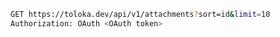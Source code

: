 ```bash
GET https://toloka.dev/api/v1/attachments?sort=id&limit=10
Authorization: OAuth <OAuth token>
```